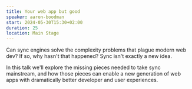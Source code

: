 ```yaml
---
title: Your web app but good
speaker: aaron-boodman
start: 2024-05-30T15:30+02:00
duration: 25
location: Main Stage
---
```


Can sync engines solve the complexity problems that plague modern web dev? If so, why hasn't that happened? Sync isn't exactly a new idea.

In this talk we'll explore the missing pieces needed to take sync mainstream, and how those pieces can enable a new generation of web apps with dramatically better developer and user experiences.
